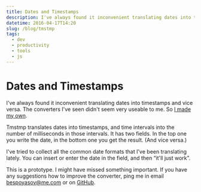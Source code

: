 ```yaml
---
title: Dates and Timestamps
description: I've always found it inconvenient translating dates into timestamps and vice versa. The converters I've seen didn't seem very useable to me. So I made my own.
datetime: 2016-04-17T14:20
slug: /blog/tmstmp
tags:
  - dev
  - productivity
  - tools
  - js
---
```


# Dates and Timestamps

I've always found it inconvenient translating dates into timestamps and vice versa. The converters I've seen didn't seem very useable to me. So [I made my own](https://github.com/bespoyasov/tmstmp).

Tmstmp translates dates into timestamps, and time intervals into the number of milliseconds in those intervals. It has two fields. In the top one you write the date, in the bottom one you get the result. (And vice versa.)

I've tried to collect all the common date formats that I've been translating lately. You can insert or enter the date in the field, and then “it'll just work”.

This is a prototype. I might have missed something important. If you have any suggestions how to improve the converter, ping me in email [bespoyasov@me.com](mailto:bespoyasov@me.com) or on [GitHub](https://github.com/bespoyasov/tmstmp).
